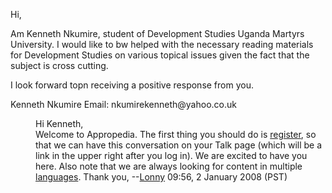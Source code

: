Hi,

Am Kenneth Nkumire, student of Development Studies Uganda Martyrs University. I would like to bw helped with the necessary reading materials for Development Studies on various topical issues given the fact that the subject is cross cutting. 

I look forward topn receiving a positive response from you.


Kenneth Nkumire
Email: nkumirekenneth@yahoo.co.uk

:Hi Kenneth,
:Welcome to Appropedia.  The first thing you should do is [[Special:Userlogin&type=signup|register]], so that we can have this conversation on your Talk page (which will be a link in the upper right after you log in).  We are excited to have you here.  Also note that we are always looking for content in multiple [[languages]].  Thank you, --[[User:Lonny|Lonny]] 09:56, 2 January 2008 (PST)



{{Cleanup}}